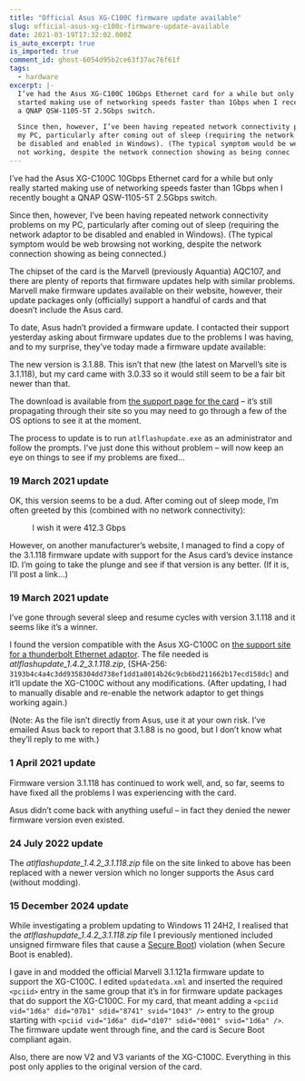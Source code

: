 ```yaml
---
title: "Official Asus XG-C100C firmware update available"
slug: official-asus-xg-c100c-firmware-update-available
date: 2021-03-19T17:32:02.000Z
is_auto_excerpt: true
is_imported: true
comment_id: ghost-6054d95b2ce63f37ac76f61f
tags:
  - hardware
excerpt: |-
  I’ve had the Asus XG-C100C 10Gbps Ethernet card for a while but only really
  started making use of networking speeds faster than 1Gbps when I recently bought
  a QNAP QSW-1105-5T 2.5Gbps switch.

  Since then, however, I’ve been having repeated network connectivity problems on
  my PC, particularly after coming out of sleep (requiring the network adaptor to
  be disabled and enabled in Windows). (The typical symptom would be web browsing
  not working, despite the network connection showing as being connec
---
```




I’ve had the Asus XG-C100C 10Gbps Ethernet card for a while but only really
started making use of networking speeds faster than 1Gbps when I recently bought
a QNAP QSW-1105-5T 2.5Gbps switch.

Since then, however, I’ve been having repeated network connectivity problems on
my PC, particularly after coming out of sleep (requiring the network adaptor to
be disabled and enabled in Windows). (The typical symptom would be web browsing
not working, despite the network connection showing as being connected.)

The chipset of the card is the Marvell (previously Aquantia) AQC107, and there
are plenty of reports that firmware updates help with similar problems. Marvell
make firmware updates available on their website, however, their update packages
only (officially) support a handful of cards and that doesn’t include the Asus
card.

To date, Asus hadn’t provided a firmware update. I contacted their support
yesterday asking about firmware updates due to the problems I was having, and to
my surprise, they’ve today made a firmware update available:

<figure>
  <PostImage
    src={image_4_png}
    alt="A screenshot of the firmware update details on Asus’s website"
  />
</figure>

The new version is 3.1.88. This isn’t that new (the latest on Marvell’s site is
3.1.118), but my card came with 3.0.33 so it would still seem to be a fair bit
newer than that.

The download is available from
[the support page for the card](https://www.asus.com/Networking-IoT-Servers/Wired-Networking/All-series/XG-C100C/helpdesk_Download/)
– it’s still propagating through their site so you may need to go through a few
of the OS options to see it at the moment.

The process to update is to run `atlflashupdate.exe` as an administrator and
follow the prompts. I’ve just done this without problem – will now keep an eye
on things to see if my problems are fixed...

### 19 March 2021 update

OK, this version seems to be a dud. After coming out of sleep mode, I’m often
greeted by this (combined with no network connectivity):

<figure>
  <PostImage
    src={asus_network_gbps_png}
    alt="A screenshot of the status for the network connection showing an 412.3 Gbps speed"
  />
  <figcaption>I wish it were 412.3 Gbps</figcaption>
</figure>

However, on another manufacturer’s website, I managed to find a copy of the
3.1.118 firmware update with support for the Asus card’s device instance ID. I’m
going to take the plunge and see if that version is any better. (If it is, I’ll
post a link...)

### 19 March 2021 update

I’ve gone through several sleep and resume cycles with version 3.1.118 and it
seems like it’s a winner.

I found the version compatible with the Asus XG-C100C on
[the support site for a thunderbolt Ethernet adaptor](http://www.sonnettech.com/support/kb/kb.php?cat=537&expand=_a13_b1063_a3&action=a3).
The file needed is _atlflashupdate_1.4.2_3.1.118.zip_, (SHA-256:
`3193b4c4a4c3dd9358304dd738ef1dd1a8014b26c9cb6bd211662b17ecd158dc`) and it’ll
update the XG-C100C without any modifications. (After updating, I had to
manually disable and re-enable the network adaptor to get things working again.)

(Note: As the file isn’t directly from Asus, use it at your own risk. I’ve
emailed Asus back to report that 3.1.88 is no good, but I don’t know what
they’ll reply to me with.)

### 1 April 2021 update

Firmware version 3.1.118 has continued to work well, and, so far, seems to have
fixed all the problems I was experiencing with the card.

Asus didn’t come back with anything useful – in fact they denied the newer
firmware version even existed.

### 24 July 2022 update

The _atlflashupdate_1.4.2_3.1.118.zip_ file on the site linked to above has been
replaced with a newer version which no longer supports the Asus card (without
modding).

### 15 December 2024 update

While investigating a problem updating to Windows 11 24H2, I realised that the
_atlflashupdate_1.4.2_3.1.118.zip_ file I previously mentioned included unsigned
firmware files that cause a
[Secure Boot](https://en.wikipedia.org/wiki/UEFI#Secure_Boot)) violation (when
Secure Boot is enabled).

I gave in and modded the official Marvell 3.1.121a firmware update to support
the XG-C100C. I edited `updatedata.xml` and inserted the required `<pciid>`
entry in the same group that it’s in for firmware update packages that do
support the XG-C100C. For my card, that meant adding a
`<pciid vid="1d6a" did="07b1" sdid="8741" svid="1043" />` entry to the group
starting with `<pciid vid="1d6a" did="d107" sdid="0001" svid="1d6a" />`. The
firmware update went through fine, and the card is Secure Boot compliant again.

Also, there are now V2 and V3 variants of the XG-C100C. Everything in this post
only applies to the original version of the card.
